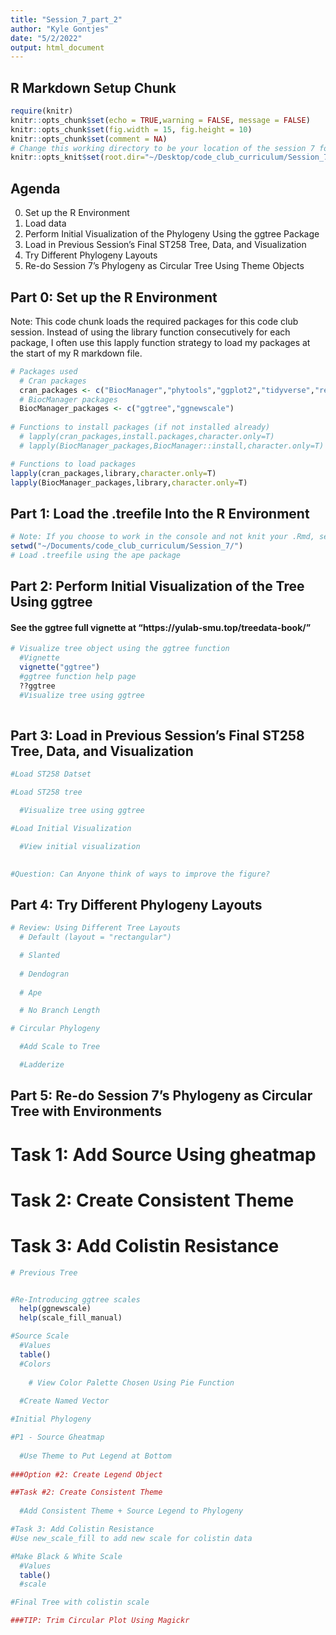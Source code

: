 ```yaml
---
title: "Session_7_part_2"
author: "Kyle Gontjes"
date: "5/2/2022"
output: html_document
---
```


## R Markdown Setup Chunk
```r
require(knitr)
knitr::opts_chunk$set(echo = TRUE,warning = FALSE, message = FALSE)
knitr::opts_chunk$set(fig.width = 15, fig.height = 10)
knitr::opts_chunk$set(comment = NA)
# Change this working directory to be your location of the session 7 folder
knitr::opts_knit$set(root.dir="~/Desktop/code_club_curriculum/Session_7/") 
```

## Agenda
0. Set up the R Environment
1. Load data
2. Perform Initial Visualization of the Phylogeny Using the ggtree Package
3. Load in Previous Session's Final ST258 Tree, Data, and Visualization
4. Try Different Phylogeny Layouts
5. Re-do Session 7's Phylogeny as Circular Tree Using Theme Objects

## Part 0: Set up the R Environment   
Note: This code chunk loads the required packages for this code club session. Instead of using the library function consecutively for each package, I often use this lapply function strategy to load my packages at the start of my R markdown file.
```r
# Packages used 
  # Cran packages
  cran_packages <- c("BiocManager","phytools","ggplot2","tidyverse","readxl","cowplot","printr","randomcoloR","magick")
  # BiocManager packages
  BiocManager_packages <- c("ggtree","ggnewscale")
  
# Functions to install packages (if not installed already)
  # lapply(cran_packages,install.packages,character.only=T)
  # lapply(BiocManager_packages,BiocManager::install,character.only=T)

# Functions to load packages
lapply(cran_packages,library,character.only=T)
lapply(BiocManager_packages,library,character.only=T)
```

## Part 1: Load the .treefile Into the R Environment
```r
# Note: If you choose to work in the console and not knit your .Rmd, set your working directory to YOUR location of the session 7 folder
setwd("~/Documents/code_club_curriculum/Session_7/")
# Load .treefile using the ape package
```

## Part 2: Perform Initial Visualization of the Tree Using ggtree
#### See the ggtree full vignette at "https://yulab-smu.top/treedata-book/"
```r
# Visualize tree object using the ggtree function
  #Vignette
  vignette("ggtree")
  #ggtree function help page
  ??ggtree
  #Visualize tree using ggtree
  
```

## Part 3: Load in Previous Session's Final ST258 Tree, Data, and Visualization
```r
#Load ST258 Datset

#Load ST258 tree

  #Visualize tree using ggtree

#Load Initial Visualization

  #View initial visualization

  
#Question: Can Anyone think of ways to improve the figure?
```

## Part 4: Try Different Phylogeny Layouts
```r
# Review: Using Different Tree Layouts
  # Default (layout = "rectangular")

  # Slanted
 
  # Dendogran
 
  # Ape 

  # No Branch Length

# Circular Phylogeny

  #Add Scale to Tree

  #Ladderize

```

## Part 5: Re-do Session 7's Phylogeny as Circular Tree with Environments
# Task 1: Add Source Using gheatmap
# Task 2: Create Consistent Theme
# Task 3: Add Colistin Resistance
```r
# Previous Tree


#Re-Introducing ggtree scales
  help(ggnewscale)
  help(scale_fill_manual)

#Source Scale
  #Values
  table()
  #Colors
  
    # View Color Palette Chosen Using Pie Function
  
  #Create Named Vector

#Initial Phylogeny

#P1 - Source Gheatmap
  
  #Use Theme to Put Legend at Bottom
 
###Option #2: Create Legend Object

##Task #2: Create Consistent Theme
  
  #Add Consistent Theme + Source Legend to Phylogeny

#Task 3: Add Colistin Resistance
#Use new_scale_fill to add new scale for colistin data

#Make Black & White Scale
  #Values
  table()
  #scale

#Final Tree with colistin scale

###TIP: Trim Circular Plot Using Magickr
```